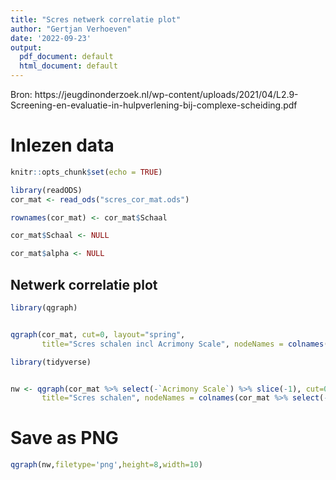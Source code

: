```yaml
---
title: "Scres netwerk correlatie plot"
author: "Gertjan Verhoeven"
date: '2022-09-23'
output:
  pdf_document: default
  html_document: default
---
```


Bron: https://jeugdinonderzoek.nl/wp-content/uploads/2021/04/L2.9-Screening-en-evaluatie-in-hulpverlening-bij-complexe-scheiding.pdf

# Inlezen data

```r
knitr::opts_chunk$set(echo = TRUE)

library(readODS)
cor_mat <- read_ods("scres_cor_mat.ods")

rownames(cor_mat) <- cor_mat$Schaal

cor_mat$Schaal <- NULL

cor_mat$alpha <- NULL
```

## Netwerk correlatie plot

```r
library(qgraph)


qgraph(cor_mat, cut=0, layout="spring", 
       title="Scres schalen incl Acrimony Scale", nodeNames = colnames(cor_mat))
```
```r
library(tidyverse)


nw <- qgraph(cor_mat %>% select(-`Acrimony Scale`) %>% slice(-1), cut=0, layout="spring", 
       title="Scres schalen", nodeNames = colnames(cor_mat %>% select(-`Acrimony Scale`) %>% slice(-1)))
```
# Save as PNG

```r
qgraph(nw,filetype='png',height=8,width=10)
```

